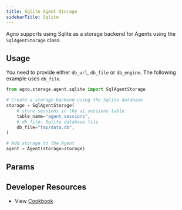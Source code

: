 ```yaml
---
title: Sqlite Agent Storage
sidebarTitle: Sqlite
---
```


Agno supports using Sqlite as a storage backend for Agents using the `SqlAgentStorage` class.

## Usage

You need to provide either `db_url`, `db_file` or `db_engine`. The following example uses `db_file`.

```python storage.py
from agno.storage.agent.sqlite import SqlAgentStorage

# Create a storage backend using the Sqlite database
storage = SqlAgentStorage(
    # store sessions in the ai.sessions table
    table_name="agent_sessions",
    # db_file: Sqlite database file
    db_file="tmp/data.db",
)

# Add storage to the Agent
agent = Agent(storage=storage)
```

## Params

<Snippet file="storage-sqlite-params.mdx" />

## Developer Resources

- View [Cookbook](https://github.com/agno-agi/agno/blob/main/cookbook/agent_concepts/storage/sqlite_storage.py)
